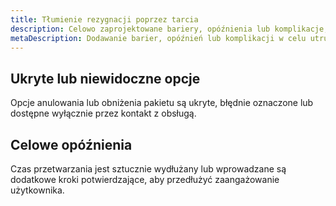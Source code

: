 ```yaml
---
title: Tłumienie rezygnacji poprzez tarcia
description: Celowo zaprojektowane bariery, opóźnienia lub komplikacje, które utrudniają anulowanie usługi lub wycofanie się użytkownika. Celem jest zmniejszenie odpływu użytkowników przez ich zmęczenie, zdezorientowanie lub zniechęcenie.
metaDescription: Dodawanie barier, opóźnień lub komplikacji w celu utrudnienia anulowania i zmniejszenia odpływu użytkowników poprzez ich wyczerpanie lub zniechęcenie.
---
```


<Card
    href="/strategies/deceptive-patterns/multi-step-cancellation-flows"
    title="Wieloetapowe procesy anulowania"
    description="Użytkownicy muszą przechodzić przez złożone, blokujące ścieżki, aby anulować usługę."
    tag="Nowe"
/>

## Ukryte lub niewidoczne opcje
Opcje anulowania lub obniżenia pakietu są ukryte, błędnie oznaczone lub dostępne wyłącznie przez kontakt z obsługą.

## Celowe opóźnienia
Czas przetwarzania jest sztucznie wydłużany lub wprowadzane są dodatkowe kroki potwierdzające, aby przedłużyć zaangażowanie użytkownika.
